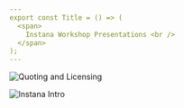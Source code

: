 ```yaml
---
export const Title = () => (
  <span>
    Instana Workshop Presentations <br />
  </span>
);
---
```

<Row>
<Column colMd={4} colLg={4} noGutterMdLeft>
<ArticleCard
  title="Instana Overview, Pricing, and Packaging"
  href="https://ibm.box.com/s/qlnidbjf0j03holxsap105f858ce0r27"
  actionIcon="arrowRight"
>

![Quoting and Licensing](images/QuotingLicensing.png)


</ArticleCard>
</Column>

<Column colMd={4} colLg={4} noGutterMdLeft>
<ArticleCard
  title="Instana Partner Workshop"
  href="https://ibm.box.com/s/rl70gohk2jxu2g77q9cl3gxemqhuq4av"
  actionIcon="arrowRight"
>

![Instana Intro](images/IntroInstana.png)

</ArticleCard>
</Column>

</Row>